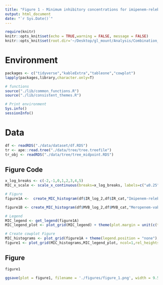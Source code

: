 ```yaml
---
title: "Figure 1 - Minimum inhibitory concentrations for imipenem-relebactam and meropenem-vaborbactam in carbapenem-resistant Klebsiella pneumoniae ST258 isolates"
output: html_document
date: "`r Sys.Date()`"
---
```


```r
require(knitr)
knitr::opts_knit$set(echo = TRUE,warning = FALSE, message = FALSE)  
knitr::opts_knit$set(root.dir='~/Desktop/gl_mount/Analysis/Combination_resistance/pre-intro-blbli-resistance-ms/') 
```

# Environment
```r
packages <- c("tidyverse","kableExtra","tableone","cowplot")
lapply(packages,library,character.only=T)

# functions
source("./lib/common_functions.R")
source("./lib/consistent_themes.R") 

# Print environment
Sys.info()
sessionInfo()
``` 

# Data
```r
df <- readRDS("./data/dataset/df.RDS")
tr <- ape::read.tree("./data/tree/tree.treefile")
tr_obj <- readRDS("./data/tree/tree_midpoint.RDS")
```

## Figure Code
```r
x_log_breaks <- c(-2,-1,0,1,2,3,4,5)
MIC_x_scale <- scale_x_continuous(breaks=x_log_breaks, labels=c("≤0.25","0.5", "1","2","4","8","16","≥32"))

# Figure
figure1A <-  create_MIC_histogram(df$IR_log_2,df$IR_cat,"Imipenem-relebactam")+ MIC_x_scale + ylim(NA,250) + figure_1_format + resistance_cat_scale 

figure1B <- create_MIC_histogram(df$MVB_log_2,df$MVB_cat,"Meropenem-vaborbactam") + MIC_x_scale + ylim(NA,250) + figure_1_format + resistance_cat_scale

# Legend
MIC_legend <- get_legend(figure1A)
MIC_legend_plot <- plot_grid(MIC_legend) + theme(plot.margin = unit(c(t=-0.25, 0, 0, b=0), "cm"))

# Create cowplot Figure
MIC_histograms <- plot_grid(figure1A + theme(legend.position = "none"),figure1B + theme(legend.position = "none"), ncol = 2, labels = "AUTO", label_size = 20)
figure1 <- plot_grid(MIC_histograms,MIC_legend_plot, ncol=1,rel_heights = c(1,0.145)) 
``` 

## Figure
```r
figure1
```

```r
ggsave(plot = figure1, filename = './figures/figure_1.png', width = 9.5, height = 5, bg = "white",dpi=900)
```
